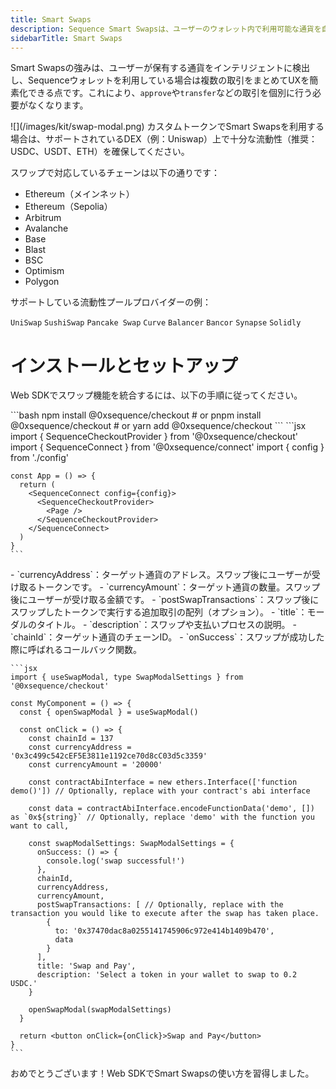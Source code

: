 ```yaml
---
title: Smart Swaps
description: Sequence Smart Swapsは、ユーザーのウォレット内で利用可能な通貨を自動的に検出し、ターゲット通貨へスワップします。開発者はターゲット通貨を指定するだけで、UIやフローも含めてSequenceがWeb SDKを通じてすべて処理します。
sidebarTitle: Smart Swaps
---
```


Smart Swapsの強みは、ユーザーが保有する通貨をインテリジェントに検出し、Sequenceウォレットを利用している場合は複数の取引をまとめてUXを簡素化できる点です。これにより、`approve`や`transfer`などの取引を個別に行う必要がなくなります。

<Frame>
  ![](/images/kit/swap-modal.png)
</Frame>

<Note>
  カスタムトークンでSmart Swapsを利用する場合は、サポートされているDEX（例：Uniswap）上で十分な流動性（推奨：USDC、USDT、ETH）を確保してください。
</Note>

スワップで対応しているチェーンは以下の通りです：
- Ethereum（メインネット）
- Ethereum（Sepolia）
- Arbitrum
- Avalanche
- Base
- Blast
- BSC
- Optimism
- Polygon

サポートしている流動性プールプロバイダーの例：

`UniSwap` `SushiSwap` `Pancake Swap` `Curve` `Balancer` `Bancor` `Synapse` `Solidly`

# インストールとセットアップ
Web SDKでスワップ機能を統合するには、以下の手順に従ってください。

<Steps>
  <Step title="@0xsequence/checkout ライブラリをインストールする">
    ```bash
    npm install @0xsequence/checkout
    # or
    pnpm install @0xsequence/checkout
    # or
    yarn add @0xsequence/checkout
    ```
  </Step>

  <Step title="アプリ内で `SequenceConnect` プロバイダーの下に `SequenceCheckoutProvider` を配置する：">
    ```jsx
    import { SequenceCheckoutProvider } from '@0xsequence/checkout'
    import { SequenceConnect } from '@0xsequence/connect'
    import { config } from './config'

    const App = () => {
      return (
        <SequenceConnect config={config}>
          <SequenceCheckoutProvider>
            <Page />
          </SequenceCheckoutProvider>
        </SequenceConnect>
      )
    }
    ```
  </Step>

  <Step title="スワップの依存関係とロジックをインポートする">
    - `currencyAddress`：ターゲット通貨のアドレス。スワップ後にユーザーが受け取るトークンです。
    - `currencyAmount`：ターゲット通貨の数量。スワップ後にユーザーが受け取る金額です。
    - `postSwapTransactions`：スワップ後にスワップしたトークンで実行する追加取引の配列（オプション）。
    - `title`：モーダルのタイトル。
    - `description`：スワップや支払いプロセスの説明。
    - `chainId`：ターゲット通貨のチェーンID。
    - `onSuccess`：スワップが成功した際に呼ばれるコールバック関数。

    ```jsx
    import { useSwapModal, type SwapModalSettings } from '@0xsequence/checkout'

    const MyComponent = () => {
      const { openSwapModal } = useSwapModal()

      const onClick = () => {
        const chainId = 137
        const currencyAddress = '0x3c499c542cEF5E3811e1192ce70d8cC03d5c3359'
        const currencyAmount = '20000'

        const contractAbiInterface = new ethers.Interface(['function demo()']) // Optionally, replace with your contract's abi interface

        const data = contractAbiInterface.encodeFunctionData('demo', []) as `0x${string}` // Optionally, replace 'demo' with the function you want to call,

        const swapModalSettings: SwapModalSettings = {
          onSuccess: () => {
            console.log('swap successful!')
          },
          chainId,
          currencyAddress,
          currencyAmount,
          postSwapTransactions: [ // Optionally, replace with the transaction you would like to execute after the swap has taken place.
            {
              to: '0x37470dac8a0255141745906c972e414b1409b470',
              data
            }
          ],
          title: 'Swap and Pay',
          description: 'Select a token in your wallet to swap to 0.2 USDC.'
        }

        openSwapModal(swapModalSettings)
      }

      return <button onClick={onClick}>Swap and Pay</button>
    }
    ```
  </Step>
</Steps>

おめでとうございます！Web SDKでSmart Swapsの使い方を習得しました。